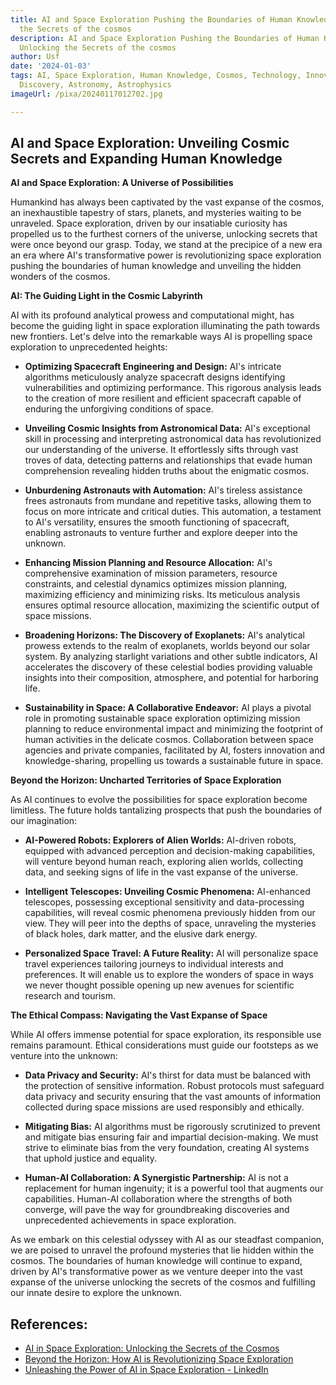 ```yaml
---
title: AI and Space Exploration Pushing the Boundaries of Human Knowledge and Unlocking
  the Secrets of the cosmos
description: AI and Space Exploration Pushing the Boundaries of Human Knowledge and
  Unlocking the Secrets of the cosmos
author: Usf
date: '2024-01-03'
tags: AI, Space Exploration, Human Knowledge, Cosmos, Technology, Innovation, Research,
  Discovery, Astronomy, Astrophysics
imageUrl: /pixa/20240117012702.jpg

---
```

## AI and Space Exploration: Unveiling Cosmic Secrets and Expanding Human Knowledge

**AI  and Space Exploration: A Universe  of Possibilities**

Humankind has always been captivated by the vast expanse of the cosmos,  an inexhaustible tapestry of stars, planets, and mysteries waiting to be unraveled. Space exploration, driven by  our insatiable  curiosity has  propelled us to the furthest corners  of the universe, unlocking secrets  that were once beyond our grasp. Today, we stand at the precipice of a new era an era where AI's transformative power is revolutionizing space exploration pushing the boundaries of human knowledge and  unveiling the hidden wonders of the cosmos.

**AI:  The Guiding Light in the Cosmic Labyrinth**

AI with its profound analytical prowess and computational might, has become the guiding light in space exploration illuminating the path towards new frontiers. Let's delve into the  remarkable ways  AI is  propelling space exploration to unprecedented heights:

* **Optimizing Spacecraft Engineering and Design:** AI's intricate algorithms  meticulously analyze spacecraft designs identifying vulnerabilities and optimizing performance. This rigorous analysis leads to the creation of more resilient and  efficient spacecraft capable of enduring the unforgiving  conditions of space.

* **Unveiling Cosmic Insights from Astronomical Data:** AI's exceptional skill in processing and interpreting astronomical data has revolutionized our understanding of the universe. It effortlessly sifts through  vast troves of data, detecting patterns and relationships that evade human comprehension revealing hidden truths  about the  enigmatic cosmos.

* **Unburdening Astronauts with  Automation:** AI's tireless assistance frees  astronauts from mundane and repetitive tasks, allowing them to focus on more intricate and critical duties. This automation, a testament to AI's  versatility, ensures the smooth functioning of spacecraft, enabling astronauts to  venture further  and explore deeper into the unknown.

* **Enhancing Mission Planning and Resource Allocation:** AI's comprehensive examination of mission parameters, resource  constraints,  and celestial dynamics optimizes mission planning, maximizing efficiency and minimizing risks. Its meticulous analysis ensures  optimal resource  allocation, maximizing the scientific output of space missions.

* **Broadening Horizons: The Discovery of Exoplanets:** AI's analytical prowess extends to the realm of exoplanets, worlds beyond our solar system. By analyzing starlight variations and other subtle indicators, AI accelerates the discovery of these celestial bodies providing valuable insights into their  composition, atmosphere, and potential for harboring life.

* **Sustainability in Space: A Collaborative Endeavor:** AI plays a pivotal role in promoting sustainable space exploration optimizing mission planning to reduce environmental impact and minimizing the footprint of human  activities in the delicate cosmos. Collaboration between space agencies and private companies,  facilitated  by AI,  fosters  innovation and knowledge-sharing, propelling us towards a sustainable future in space.

**Beyond the  Horizon: Uncharted Territories of Space Exploration**

As AI continues to evolve the possibilities for space exploration become limitless. The future holds tantalizing prospects that push the  boundaries of our imagination:

* **AI-Powered Robots:  Explorers of Alien Worlds:** AI-driven robots,  equipped with advanced perception and decision-making capabilities,  will venture beyond human reach, exploring alien worlds, collecting data, and seeking  signs of life in the vast expanse of the universe.

* **Intelligent Telescopes: Unveiling  Cosmic Phenomena:**  AI-enhanced telescopes, possessing exceptional sensitivity  and data-processing capabilities, will reveal cosmic phenomena previously hidden from our view. They will peer into the depths of  space, unraveling  the mysteries of  black holes, dark matter, and the elusive dark  energy.

* **Personalized Space Travel: A Future Reality:** AI  will personalize space travel experiences tailoring journeys to individual interests and preferences. It will enable us to explore the wonders of space  in  ways we never thought possible opening up new  avenues for scientific research and tourism.

**The Ethical Compass:  Navigating the Vast Expanse of Space**

While AI offers immense  potential for space exploration, its responsible  use remains paramount. Ethical considerations must guide our footsteps as we venture into  the unknown:

* **Data Privacy  and Security:** AI's thirst for  data must be balanced with the protection of sensitive information. Robust protocols must safeguard  data  privacy and security ensuring that  the vast amounts of  information collected during space missions are used responsibly and ethically.

* **Mitigating Bias:** AI algorithms must be rigorously scrutinized to prevent and mitigate bias ensuring fair and impartial decision-making. We  must strive to eliminate bias from the very  foundation, creating AI systems that  uphold justice and  equality.

* **Human-AI Collaboration: A Synergistic Partnership:** AI is not  a replacement for human ingenuity; it  is a powerful  tool that augments our capabilities. Human-AI collaboration where the strengths of  both converge, will pave  the way for groundbreaking discoveries and unprecedented achievements in space exploration.

As we embark on  this celestial odyssey with AI  as our steadfast companion, we are poised to  unravel the  profound mysteries that lie hidden within the cosmos. The boundaries of  human knowledge  will continue to expand, driven by AI's transformative power as we venture deeper into the vast expanse of the universe unlocking  the secrets of the cosmos and fulfilling  our innate desire to explore the unknown.

## References:
- [AI in Space Exploration: Unlocking the Secrets of the Cosmos](https://medium.com/@HowToAI/ai-in-space-exploration-unlocking-the-secrets-of-the-cosmos-b508b669b350)
- [Beyond the Horizon: How AI is Revolutionizing Space Exploration](https://www.linkedin.com/pulse/beyond-horizon-how-ai-revolutionizing-space-jaya-krishnan-fw1uc)
- [Unleashing the Power of AI in Space Exploration - LinkedIn](https://www.linkedin.com/pulse/unleashing-power-ai-space-exploration-ignite-artificialintelligence-hfdtc?trk=article-ssr-frontend-pulse_more-articles_related-content-card)
